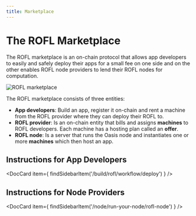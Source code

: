 ```yaml
---
title: Marketplace
---
```



# The ROFL Marketplace

The ROFL marketplace is an on-chain protocol that allows app developers to
easily and safely deploy their apps for a small fee on one side and on the
other enables ROFL node providers to lend their ROFL nodes for computation.

![ROFL marketplace](../images/rofl-marketplace.svg)

The ROFL marketplace consists of three entities:

- **App developers**: Build an app, register it on-chain and rent a
  machine from the ROFL provider where they can deploy their ROFL to.
- **ROFL provider**: Is an on-chain entity that bills and assigns **machines**
  to ROFL developers. Each machine has a hosting plan called an **offer**.
- **ROFL node**: Is a server that runs the Oasis node and instantiates one or
  more **machines** which then host an app.

## Instructions for App Developers

<DocCard item={
    findSidebarItem('/build/rofl/workflow/deploy')
} />

## Instructions for Node Providers

<DocCard item={
    findSidebarItem('/node/run-your-node/rofl-node')
} />